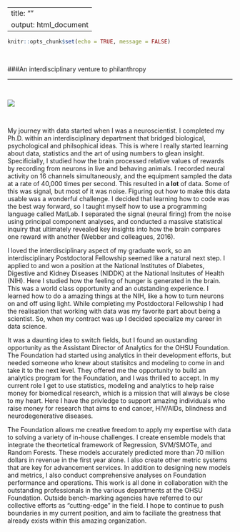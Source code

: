 

---
title: ""
output: html_document
---

```r
knitr::opts_chunk$set(echo = TRUE, message = FALSE)
```

&nbsp;
&nbsp;

###An interdisciplinary venture to philanthropy

---

&nbsp;

![](C:\\Users\\owner\\Desktop\\Website\\costapic.jpg) 

&nbsp;
&nbsp;

  My journey with data started when I was a neuroscientist.  I completed my Ph.D. within an interdisciplinary department that bridged biological, psychological and philsophical ideas.  This is where I really started learning about data, statistics and the art of using numbers to glean insight.  Specificially, I studied how the brain processed relative values of rewards by recording from neurons in live and behaving animals.   I recorded neural activity on 16 channels simultaneously, and the equipment sampled the data at a rate of 40,000 times per second. This resulted in **a lot** of data.  Some of this was signal, but most of it was noise.  Figuring out how to make this data usable was a wonderful challenge.  I decided that learning how to code was the best way forward, so I taught myself how to use a programming language called MatLab. I separated the signal (neural firing) from the noise using principal component analyses, and conducted a massive statistical inquiry that ultimately revealed key insights into how the brain compares one reward with another (Webber and colleagues, 2016).  
  
  I loved the interdisciplinary aspect of my graduate work, so an interdisciplinary Postdoctoral Fellowship seemed like a natural next step.  I applied to and won a position at the National Institutes of Diabetes, Digestive and Kidney Diseases (NIDDK) at the National Insitutes of Health (NIH).  Here I studied how the feeling of hunger is generated in the brain.  This was a world class opportunity and an outstanding experience. I learned how to do a amazing things at the NIH, like a how to turn neurons on and off using light. While completing my Postdoctoral Fellowship I had the realisation that working with data was my favorite part about being a scientist. So, when my contract was up I decided specialize my career in data science.
  
  It was a daunting idea to switch fields, but I found an oustanding opportunity as the Assistant Director of Analytics for the OHSU Foundation.  The Foundation had started using analytics in their development efforts, but needed someone who knew about statisitcs and modeling to come in and take it to the next level.  They offered me the opportunity to build an analytics program for the Foundation, and I was thrilled to accept. In my current role I get to use statistics, modeling and analytics to help raise money for biomedical research, which is a mission that will always be close to my heart. Here I have the privledge to support amazing individuals who raise money for research that aims to end cancer, HIV/AIDs, blindness and neurodegenerative diseases.
  
  The Foundation allows me creative freedom to apply my expertise with data to solving a variety of in-house challenges. I create ensemble models that integrate the theortetical framework of Regression, SVM/SMOTe, and Random Forests. These models accurately predicted more than 70 million dollars in revenue in the first year alone. I also create other metric systems that are key for advancement services. In addition to designing new models and metrics, I also conduct comprehensive analyses on Foundation performance and operations.  This work is all done in collaboration with the outstanding professionals in the various departments at the OHSU Foundation. Outside bench-marking agencies have referred to our collective efforts as "cutting-edge" in the field.  I hope to continue to push boundaries in my current position, and aim to faciliate the greatness that already exists within this amazing organization.  
  
  
  
  
   
 